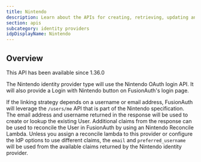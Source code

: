 ```yaml
---
title: Nintendo
description: Learn about the APIs for creating, retrieving, updating and deleting the Nintendo identity provider.
section: apis
subcategory: identity providers
idpDisplayName: Nintendo
---
```


<PremiumEditionBlurb />

## Overview

<Aside type="version">
This API has been available since 1.36.0
</Aside>

The Nintendo identity provider type will use the Nintendo OAuth login API. It will also provide a <InlineUIElement>Login with Nintendo</InlineUIElement> button on FusionAuth's login page.

If the linking strategy depends on a username or email address, FusionAuth will leverage the `/users/me` API that is part of the Nintendo specification. The email address and username returned in the response will be used to create or lookup the existing User. Additional claims from the response can be used to reconcile the User in FusionAuth by using an Nintendo Reconcile Lambda. Unless you assign a reconcile lambda to this provider or configure the IdP options to use different claims, the `email` and `preferred_username` will be used from the available claims returned by the Nintendo identity provider.

<TokenStorageNote idp_long_lived_token_type="access_token" manual_idp_display_name={frontmatter.idpDisplayName} token_name="access_token" return_text="Nintendo API" hide_token_map_deprecation="true" />

<OauthIdpOperations idp_long_lived_token_type="access_token"
                    manual_idp_display_name={frontmatter.idpDisplayName}
                    idp_id="b0ac2e16-d4af-483e-98c8-7f6693610665"
                    idp_linking_strategy="CreatePendingLink"
                    idp_lowercase="nintendo"
                    idp_since="13600"
                    idp_token_or_code="token or code"
                    idp_type="Nintendo"
                    optional_tag={true} />
